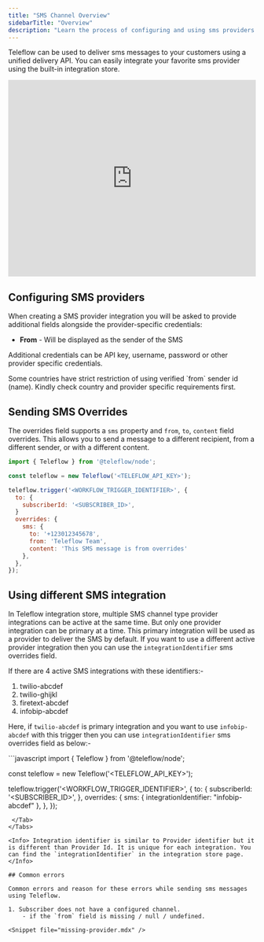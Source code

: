 ```yaml
---
title: "SMS Channel Overview"
sidebarTitle: "Overview"
description: "Learn the process of configuring and using sms providers with Teleflow"
---
```


Teleflow can be used to deliver sms messages to your customers using a unified delivery API. You can easily integrate your favorite sms provider using the built-in integration store.

<iframe src="https://www.loom.com/embed/1d12bede8bf5482185ac626c2130cf33" width="100%" height="400px" frameBorder="0" allowFullScreen></iframe>

## Configuring SMS providers

When creating a SMS provider integration you will be asked to provide additional fields alongside the provider-specific credentials:

- **From** - Will be displayed as the sender of the SMS

Additional credentials can be API key, username, password or other provider specific credentials.

<Note>
  Some countries have strict restriction of using verified `from` sender id
  (name). Kindly check country and provider specific requirements first.
</Note>

## Sending SMS Overrides

The overrides field supports a `sms` property and `from`, `to`, `content` field overrides. This allows you to send a message to a different recipient, from a different sender, or with a different content.

```javascript
import { Teleflow } from '@teleflow/node';

const teleflow = new Teleflow('<TELEFLOW_API_KEY>');

teleflow.trigger('<WORKFLOW_TRIGGER_IDENTIFIER>', {
  to: {
    subscriberId: '<SUBSCRIBER_ID>',
  }
  overrides: {
    sms: {
      to: '+123012345678',
      from: 'Teleflow Team',
      content: 'This SMS message is from overrides'
    },
  },
});
```

## Using different SMS integration

In Teleflow integration store, multiple SMS channel type provider integrations can be active at the same time. But only one provider integration can be primary at a time. This primary integration will be used as a provider to deliver the SMS by default. If you want to use a different active provider integration then you can use the `integrationIdentifier` sms overrides field.

If there are 4 active SMS integrations with these identifiers:-

1. twilio-abcdef
2. twilio-ghijkl
3. firetext-abcdef
4. infobip-abcdef

Here, if `twilio-abcdef` is primary integration and you want to use `infobip-abcdef` with this trigger then you can use `integrationIdentifier` sms overrides field as below:-

<Tabs>
  <Tab title="Node.js">
```javascript
import { Teleflow } from '@teleflow/node';

const teleflow = new Teleflow('<TELEFLOW_API_KEY>');

teleflow.trigger('<WORKFLOW_TRIGGER_IDENTIFIER>', {
  to: {
    subscriberId: '<SUBSCRIBER_ID>',
  },
  overrides: {
    sms: {
      integrationIdentifier: "infobip-abcdef"
    },
  },
});
```
 </Tab>
</Tabs>

<Info> Integration identifier is similar to Provider identifier but it is different than Provider Id. It is unique for each integration. You can find the `integrationIdentifier` in the integration store page.  </Info>

## Common errors

Common errors and reason for these errors while sending sms messages using Teleflow.

1. Subscriber does not have a configured channel.
    - if the `from` field is missing / null / undefined.

<Snippet file="missing-provider.mdx" />
```
